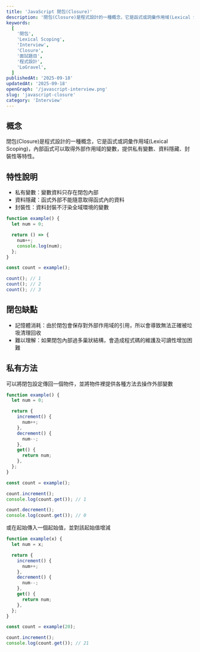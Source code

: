 ```yaml
---
title: 'JavaScript 閉包(Closure)'
description: '閉包(Closure)是程式設計的一種概念，它是函式或詞彙作用域(Lexical Scoping)，內部函式可以取得外部作用域的變數，提供私有變數、資料隱藏、封裝性等特性。'
keywords:
  [
    '閉包',
    'Lexical Scoping',
    'Interview',
    'Closure',
    '面試題目',
    '程式設計',
    'LoGravel',
  ]
publishedAt: '2025-09-18'
updatedAt: '2025-09-18'
openGraph: '/javascript-interview.png'
slug: 'javascript-closure'
category: 'Interview'
---
```


## 概念

閉包(Closure)是程式設計的一種概念，它是函式或詞彙作用域(Lexical Scoping)，內部函式可以取得外部作用域的變數，提供私有變數、資料隱藏、封裝性等特性。

## 特性說明

- 私有變數：變數資料只存在閉包內部
- 資料隱藏：函式外部不能隨意取得函式內的資料
- 封裝性：資料封裝不汙染全域環境的變數

```javascript
function example() {
  let num = 0;

  return () => {
    num++;
    console.log(num);
  };
}

const count = example();

count(); // 1
count(); // 2
count(); // 3
```

## 閉包缺點

- 記憶體消耗：由於閉包會保存對外部作用域的引用，所以會導致無法正確被垃圾清理回收
- 難以理解：如果閉包內部過多巢狀結構，會造成程式碼的維護及可讀性增加困難

## 私有方法

可以將閉包設定傳回一個物件，並將物件裡提供各種方法去操作外部變數

```javascript
function example() {
  let num = 0;

  return {
    increment() {
      num++;
    },
    decrement() {
      num--;
    },
    get() {
      return num;
    },
  };
}

const count = example();

count.increment();
console.log(count.get()); // 1

count.decrement();
console.log(count.get()); // 0
```

或在起始傳入一個起始值，並對該起始值增減

```javascript
function example(x) {
  let num = x;

  return {
    increment() {
      num++;
    },
    decrement() {
      num--;
    },
    get() {
      return num;
    },
  };
}

const count = example(20);

count.increment();
console.log(count.get()); // 21
```
